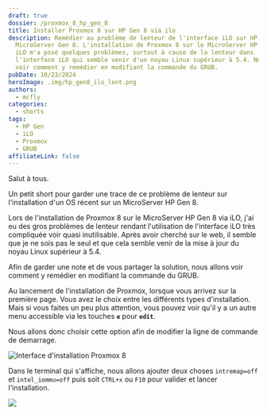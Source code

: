 ```yaml
---
draft: true
dossier: /proxmox_8_hp_gen_8
title: Installer Proxmox 8 sur HP Gen 8 via ilo
description: Remédier au problème de lenteur de l'interface iLO sur HP
  MicroServer Gen 8. L'installation de Proxmox 8 sur le MicroServer HP Gen 8 via
  iLO m'a posé quelques problèmes, surtout à cause de la lenteur dans
  l'interface iLO qui semble venir d'un noyau Linux supérieur à 5.4. Nous allons
  voir comment y remédier en modifiant la commande du GRUB.
pubDate: 10/23/2024
heroImage: .img/hp_gen8_ilo_lent.png
authors:
  - mcfly
categories:
  - shorts
tags:
  - HP Gen
  - iLO
  - Proxmox
  - GRUB
affiliateLink: false
---
```

Salut à tous.



Un petit short pour garder une trace de ce problème de lenteur sur l'installation d'un OS récent sur un MicroServer HP Gen 8.



Lors de l'installation de Proxmox 8 sur le MicroServer HP Gen 8 via iLO, j'ai eu des gros problèmes de lenteur rendant l'utilisation de l'interface iLO très compliquée voir quasi inutilisable. Après avoir cherché sur le web, il semble que je ne sois pas le seul et que cela semble venir de la mise à jour du noyau Linux supérieur à 5.4.

Afin de garder une note et de vous partager la solution, nous allons voir comment y remédier en modifiant la commande du GRUB.



Au lancement de l'installation de Proxmox, lorsque vous arrivez sur la première page. Vous avez le choix entre les différents types d'installation. Mais si vous faites un peu plus attention, vous pouvez voir qu'il y a un autre menu accessible via les touches **`e`** pour **`edit`**.

Nous allons donc choisir cette option afin de modifier la ligne de commande de demarrage.

![Interface d'installation Proxmox 8](.img/ecran_install_proxmox_8.png "Interface d'installation Proxmox 8")

Dans le terminal qui s'affiche, nous allons ajouter deux choses `intremap=off` et `intel_iommu=off` puis soit `CTRL+x` ou `F10` pour valider et lancer l'installation.

![](.img/modification_grub_proxmox_8.png)
